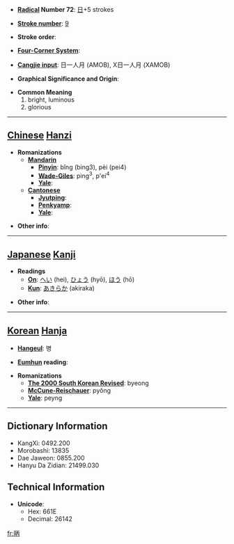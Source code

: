 * '''[[Wiktionary:Chinese radical index| Radical]] Number 72''': [[Wiktionary:Chinese radical index 日|日]]+5 strokes

* '''[[Wiktionary:Chinese total strokes index|Stroke number]]''': [[Wiktionary:Chinese total strokes index 9|9]]

* '''Stroke order''': 

* '''[[Wiktionary:Chinese four corner index|Four-Corner System]]''': 

* '''[[Wiktionary:Chinese Cangjie index|Cangjie input]]''': 日一人月 (AMOB), X日一人月 (XAMOB)

* '''Graphical Significance and Origin''': 

* '''Common Meaning'''
*#bright, luminous
*# glorious


----

== [[Chinese]] [[Hanzi]] ==

* '''Romanizations'''
** '''[[Mandarin]]'''
*** '''[[Pinyin]]''': bǐng (bing3), pèi (pei4)
*** '''[[Wade-Giles]]''': ping<sup>3</sup>, p'ei<sup>4</sup>
*** '''[[Yale]]''': 
** '''[[Cantonese]]'''
*** '''[[Jyutping]]''':
*** '''[[Penkyamp]]''': 
*** '''[[Yale]]''': 

* '''Other info''': 

----

== [[Japanese]] [[Kanji]] ==

* '''Readings'''
** '''[[On]]''': [[へい]] (hei), [[ひょう]] (hyō), [[ほう]] (hō)
** '''[[Kun]]''': [[あきらか]] (akiraka)

* '''Other info''':  

----

== [[Korean]] [[Hanja]] ==

* '''[[Hangeul]]''': 병

* '''[[Eumhun]] reading''': 

* '''Romanizations'''
** '''[[The 2000 South Korean Revised Romanization|The 2000 South Korean Revised]]''': byeong
** '''[[McCune-Reischauer]]''': pyŏng
** '''[[Yale]]''': peyng

----

== Dictionary Information ==

* KangXi: 0492.200
* Morobashi: 13835
* Dae Jaweon: 0855.200
* Hanyu Da Zidian: 21499.030

== Technical Information ==

* '''Unicode''':
** Hex: 661E
** Decimal: 26142

[[fr:昞]]